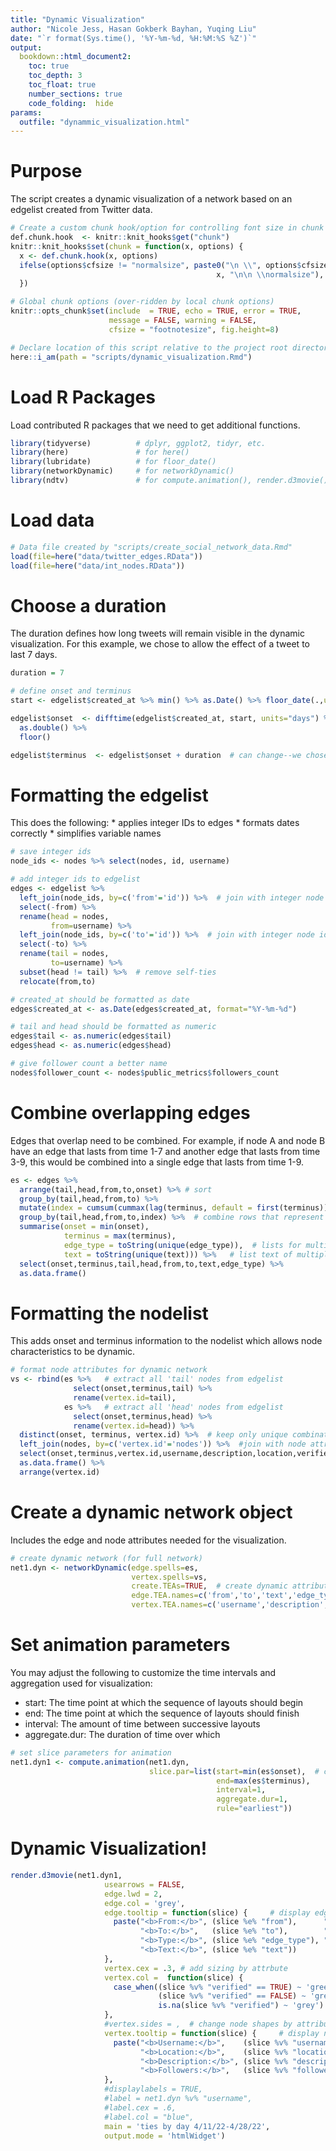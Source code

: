 ```yaml
---
title: "Dynamic Visualization"
author: "Nicole Jess, Hasan Gokberk Bayhan, Yuqing Liu"
date: "`r format(Sys.time(), '%Y-%m-%d, %H:%M:%S %Z')`"
output: 
  bookdown::html_document2:
    toc: true
    toc_depth: 3
    toc_float: true
    number_sections: true
    code_folding:  hide
params: 
  outfile: "dynammic_visualization.html"
---
```


# Purpose
The script creates a dynamic visualization of a network based on an edgelist created from Twitter data.

```r
# Create a custom chunk hook/option for controlling font size in chunk & output.
def.chunk.hook  <- knitr::knit_hooks$get("chunk")
knitr::knit_hooks$set(chunk = function(x, options) {
  x <- def.chunk.hook(x, options)
  ifelse(options$cfsize != "normalsize", paste0("\n \\", options$cfsize,"\n\n", 
                                              x, "\n\n \\normalsize"), x)
  })

# Global chunk options (over-ridden by local chunk options)
knitr::opts_chunk$set(include  = TRUE, echo = TRUE, error = TRUE, 
                      message = FALSE, warning = FALSE, 
                      cfsize = "footnotesize", fig.height=8)

# Declare location of this script relative to the project root directory.
here::i_am(path = "scripts/dynamic_visualization.Rmd")
```

# Load R Packages
Load contributed R packages that we need to get additional functions. 

``` r
library(tidyverse)          # dplyr, ggplot2, tidyr, etc.
library(here)               # for here()
library(lubridate)          # for floor_date()
library(networkDynamic)     # for networkDynamic()
library(ndtv)               # for compute.animation(), render.d3movie()

```

# Load data

``` r
# Data file created by "scripts/create_social_network_data.Rmd"
load(file=here("data/twitter_edges.RData"))
load(file=here("data/int_nodes.RData"))
```

# Choose a duration

The duration defines how long tweets will remain visible in the dynamic visualization. For this example, we chose to allow the effect of a tweet to last 7 days.

```r

duration = 7

# define onset and terminus
start <- edgelist$created_at %>% min() %>% as.Date() %>% floor_date(.,unit="day") # first date observed in edgelist

edgelist$onset  <- difftime(edgelist$created_at, start, units="days") %>%
  as.double() %>% 
  floor()

edgelist$terminus  <- edgelist$onset + duration  # can change--we chose to have the effect of a tweet last for 7 days

```

# Formatting the edgelist

This does the following:
* applies integer IDs to edges
* formats dates correctly
* simplifies variable names

```r

# save integer ids
node_ids <- nodes %>% select(nodes, id, username)

# add integer ids to edgelist
edges <- edgelist %>% 
  left_join(node_ids, by=c('from'='id')) %>%  # join with integer node ids for 'from'
  select(-from) %>%
  rename(head = nodes,
         from=username) %>%
  left_join(node_ids, by=c('to'='id')) %>%  # join with integer node ids for 'to'
  select(-to) %>%
  rename(tail = nodes,
         to=username) %>%
  subset(head != tail) %>%  # remove self-ties
  relocate(from,to)

# created_at should be formatted as date
edges$created_at <- as.Date(edges$created_at, format="%Y-%m-%d")

# tail and head should be formatted as numeric
edges$tail <- as.numeric(edges$tail)
edges$head <- as.numeric(edges$head)

# give follower count a better name
nodes$follower_count <- nodes$public_metrics$followers_count 

```

# Combine overlapping edges

Edges that overlap need to be combined. For example, if node A and node B have an edge that lasts from time 1-7 and another edge that lasts from time 3-9, this would be combined into a single edge that lasts from time 1-9.

```r

es <- edges %>%
  arrange(tail,head,from,to,onset) %>% # sort
  group_by(tail,head,from,to) %>%
  mutate(index = cumsum(cummax(lag(terminus, default = first(terminus))) < onset)) %>%  # index for distinct time intervals
  group_by(tail,head,from,to,index) %>%  # combine rows that represent overlapping intervals between the same 2 nodes
  summarise(onset = min(onset),
            terminus = max(terminus),  
            edge_type = toString(unique(edge_type)),  # lists for multiple edge_types (ex- retweet, mention)
            text = toString(unique(text))) %>%   # list text of multiple tweets where applicable
  select(onset,terminus,tail,head,from,to,text,edge_type) %>%
  as.data.frame()

```

# Formatting the nodelist

This adds onset and terminus information to the nodelist which allows node characteristics to be dynamic. 

```r

# format node attributes for dynamic network
vs <- rbind(es %>%   # extract all 'tail' nodes from edgelist
              select(onset,terminus,tail) %>% 
              rename(vertex.id=tail),
            es %>%   # extract all 'head' nodes from edgelist
              select(onset,terminus,head) %>% 
              rename(vertex.id=head)) %>%  
  distinct(onset, terminus, vertex.id) %>%  # keep only unique combinations
  left_join(nodes, by=c('vertex.id'='nodes')) %>%  #join with node attributes
  select(onset,terminus,vertex.id,username,description,location,verified,follower_count,degree) %>%
  as.data.frame() %>%
  arrange(vertex.id) 

```

# Create a dynamic network object

Includes the edge and node attributes needed for the visualization.

```r

# create dynamic network (for full network)
net1.dyn <- networkDynamic(edge.spells=es, 
                           vertex.spells=vs, 
                           create.TEAs=TRUE,  # create dynamic attributes
                           edge.TEA.names=c('from','to','text','edge_type'),  # list dynamic edge attributes in order starting w/ col 5 of es
                           vertex.TEA.names=c('username','description','location','verified','follower_count','degree')) # list dynamic node attributes in order starting w/ col 4 of vs 

```

# Set animation parameters

You may adjust the following to customize the time intervals and aggregation used for visualization:

* start: The time point at which the sequence of layouts should begin
* end: The time point at which the sequence of layouts should finish
* interval: The amount of time between successive layouts
* aggregate.dur: The duration of time over which 

```r

# set slice parameters for animation
net1.dyn1 <- compute.animation(net1.dyn,
                               slice.par=list(start=min(es$onset),  # change the start and end to focus on a shorter interval of time 
                                              end=max(es$terminus),  
                                              interval=1, 
                                              aggregate.dur=1,  
                                              rule="earliest"))

```

# Dynamic Visualization!

```r

render.d3movie(net1.dyn1,
                     usearrows = FALSE,
                     edge.lwd = 2,  
                     edge.col = 'grey', 
                     edge.tooltip = function(slice) {     # display edge attributes when you click on an edge
                       paste("<b>From:</b>", (slice %e% "from"),      "<br>", 
                             "<b>To:</b>",   (slice %e% "to"),        "<br>",
                             "<b>Type:</b>", (slice %e% "edge_type"), "<br>", 
                             "<b>Text:</b>", (slice %e% "text"))
                     },
                     vertex.cex = .3, # add sizing by attrbute
                     vertex.col =  function(slice) {
                       case_when((slice %v% "verified" == TRUE) ~ 'green',  # verified nodes are green, all others are grey
                                 (slice %v% "verified" == FALSE) ~ 'grey',
                                 is.na(slice %v% "verified") ~ 'grey')
                     },
                     #vertex.sides = ,  # change node shapes by attribute
                     vertex.tooltip = function(slice) {     # display node attributes when you click on an node
                       paste("<b>Username:</b>",    (slice %v% "username") ,    "<br>",
                             "<b>Location:</b>",    (slice %v% "location") ,    "<br>",
                             "<b>Description:</b>", (slice %v% "description") , "<br>",
                             "<b>Followers:</b>",   (slice %v% "follower_count"))
                     },
                     #displaylabels = TRUE,
                     #label = net1.dyn %v% "username",
                     #label.cex = .6,  
                     #label.col = "blue", 
                     main = 'ties by day 4/11/22-4/28/22',
                     output.mode = 'htmlWidget')

```


